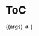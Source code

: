 

<Meta title="Molecules | ToC" component={ToC} />

# ToC

<Preview>
  <Story
    name="Basic"
    args={{
      headings: [
        { value: 'test' },
        { value: 'test123' },
        { value: 'another-title' },
      ],
    }}
  >
    {(args) => <ToC {...args} />}
  </Story>
</Preview>

<Props story="Basic" />
